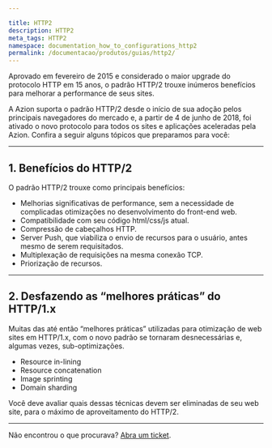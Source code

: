 ```yaml
---

title: HTTP2
description: HTTP2
meta_tags: HTTP2
namespace: documentation_how_to_configurations_http2
permalink: /documentacao/produtos/guias/http2/
---
```


Aprovado em fevereiro de 2015 e considerado o maior upgrade do protocolo HTTP em 15 anos, o padrão HTTP/2 trouxe inúmeros benefícios para melhorar a performance de seus sites.

A Azion suporta o padrão HTTP/2 desde o início de sua adoção pelos principais navegadores do mercado e, a partir de 4 de junho de 2018, foi ativado o novo protocolo para todos os sites e aplicações aceleradas pela Azion. Confira a seguir alguns tópicos que preparamos para você:

---

## 1. Benefícios do HTTP/2 

O padrão HTTP/2 trouxe como principais benefícios:

* Melhorias significativas de performance, sem a necessidade de complicadas otimizações no desenvolvimento do front-end web.
* Compatibilidade com seu código html/css/js atual.
* Compressão de cabeçalhos HTTP.
* Server Push, que viabiliza o envio de recursos para o usuário, antes mesmo de serem requisitados.
* Multiplexação de requisições na mesma conexão TCP.
* Priorização de recursos.

---

## 2. Desfazendo as “melhores práticas” do HTTP/1.x

Muitas das até então “melhores práticas” utilizadas para otimização de web sites em HTTP/1.x, com o novo padrão se tornaram desnecessárias e, algumas vezes, sub-optimizações.

* Resource in-lining
* Resource concatenation
* Image sprinting
* Domain sharding

Você deve avaliar quais dessas técnicas devem ser eliminadas de seu web site, para o máximo de aproveitamento do HTTP/2.

---

Não encontrou o que procurava? [Abra um ticket](https://tickets.azion.com/pt-BR/support/login/).
